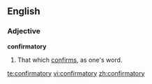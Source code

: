 ==English==

===Adjective===
'''confirmatory'''

# That which [[confirm]]s, as one's word.

[[te:confirmatory]]
[[vi:confirmatory]]
[[zh:confirmatory]]